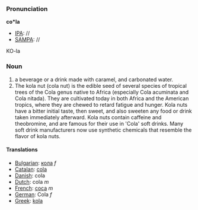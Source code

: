 ===Pronunciation===

'''co*la'''
*[[IPA]]: //
*[[SAMPA]]: //
KO-la
===Noun===

#a beverage or a drink made with caramel, and carbonated water.
#The kola nut (cola nut) is the edible seed of several species of tropical trees of the Cola genus native to Africa (especially Cola acuminata and Cola nitada). They are cultivated today in both Africa and the American tropics, where they are chewed to retard fatigue and hunger.  Kola nuts have a bitter initial taste, then sweet, and also sweeten any food or drink taken immediately afterward. Kola nuts contain caffeine and theobromine, and are famous for their use in 'Cola' soft drinks. Many soft drink manufacturers now use synthetic chemicals that resemble the flavor of kola nuts.
====Translations====
*[[Bulgarian]]: [[кола]] ''f''
*[[Catalan]]: [[cola]]
*[[Danish]]: cola
*[[Dutch]]: cola ''m''
*[[French]]: [[coca]] ''m''
*[[German]]: Cola ''f''
*[[Greek]]: [[kola]]